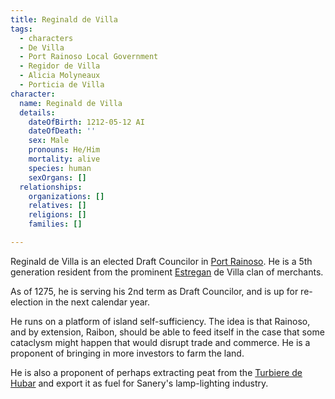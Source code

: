 ```yaml
---
title: Reginald de Villa
tags:
  - characters
  - De Villa
  - Port Rainoso Local Government
  - Regidor de Villa
  - Alicia Molyneaux
  - Porticia de Villa
character:
  name: Reginald de Villa
  details:
    dateOfBirth: 1212-05-12 AI
    dateOfDeath: ''
    sex: Male
    pronouns: He/Him
    mortality: alive
    species: human
    sexOrgans: []
  relationships:
    organizations: []
    relatives: []
    religions: []
    families: []

---
```


Reginald de Villa is an elected Draft Councilor in
[Port Rainoso](/world/locations/port-rainoso/). He is a 5th generation resident
from the prominent [Estregan](/world/ethnicities/estregan/) de Villa clan of
merchants.

As of 1275, he is serving his 2nd term as Draft Councilor, and is up for
re-election in the next calendar year.

He runs on a platform of island self-sufficiency. The idea is that Rainoso, and
by extension, Raibon, should be able to feed itself in the case that some
cataclysm might happen that would disrupt trade and commerce. He is a proponent
of bringing in more investors to farm the land.

He is also a proponent of perhaps extracting peat from the
[Turbiere de Hubar](/world/locations/turbiere-de-hubar/) and export it as fuel
for Sanery's lamp-lighting industry.
